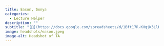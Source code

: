 ```yaml
---
title: Eason, Sonya
categories: 
  - Lecture Helper
description: ""
subtitle: "[🔗](https://docs.google.com/spreadsheets/d/1Bft17R-KHqjK3LlK8aRUEQCGmtnFaH0BgVX830SysOE/edit?usp=sharing)"
image: headshots/eason.jpeg
image-alt: Headshot of TA
---
```

